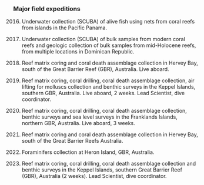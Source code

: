 ### Major field expeditions

2016. Underwater collection (SCUBA) of alive fish using nets from coral reefs from islands in the Pacific Panama.

2016. Underwater collection (SCUBA) of bulk samples from modern coral reefs and geologic collection of bulk samples from mid-Holocene reefs, from multiple locations in Dominican Republic.

2013. Reef matrix coring and coral death assemblage collection in Hervey Bay, south of the Great Barrier Reef (GBR), Australia. Live aboard.

2013. Reef matrix coring, coral drilling, coral death assemblage collection, air lifting for molluscs collection and benthic surveys in the Keppel Islands, southern GBR, Australia. Live aboard, 2 weeks. Lead Scientist, dive coordinator.

2012. Reef matrix coring, coral drilling, coral death assemblage collection, benthic surveys and sea level surveys in the Franklands Islands, northern GBR, Australia. Live aboard, 3 weeks.

2012. Reef matrix coring and coral death assemblage collection in Hervey Bay, south of the Great Barrier Reefs Australia.

2012. Foraminifers collection at Heron Island, GBR, Australia.

2012. Reef matrix coring, coral drilling, coral death assemblage collection and benthic surveys in the Keppel Islands, southern Great Barrier Reef (GBR), Australia (2 weeks). Lead Scientist, dive coordinator.
